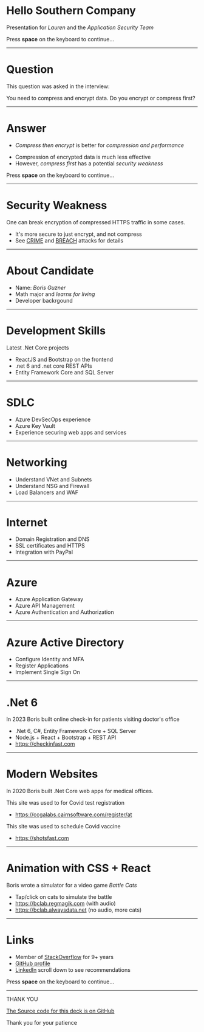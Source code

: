 # Hello Southern Company
Presentation for *Lauren* and the *Application Security Team*

Press **space** on the keyboard to continue...

--- 
# Question
This question was asked in the interview: 

You need to compress and encrypt data. Do you encrypt or compress first?

--- 
# Answer
- *Compress then encrypt* is better for *compression and performance*

<Steps>

- Compression of encrypted data is much less effective
- However, *compress first* has a potential *security weakness*

</Steps>

Press **space** on the keyboard to continue...

--- 
# Security Weakness
One can break encryption of compressed HTTPS traffic in some cases.

- It's more secure to just encrypt, and not compress
- See [CRIME](https://en.wikipedia.org/wiki/CRIME) and [BREACH](https://github.com/nealharris/BREACH) attacks for details

--- 
# About Candidate
- Name: *Boris Guzner*
- Math major and *learns for living*
- Developer backrgound

--- 
# Development Skills
Latest .Net Core projects

- ReactJS and Bootstrap on the frontend
- .net 6 and .net core REST APIs
- Entity Framework Core and SQL Server 

--- 
# SDLC
- Azure DevSecOps experience 
- Azure Key Vault
- Experience securing web apps and services

--- 
# Networking
- Understand VNet and Subnets
- Understand NSG and Firewall
- Load Balancers and WAF

--- 
# Internet
- Domain Registration and DNS
- SSL certificates and HTTPS
- Integration with PayPal

--- 
# Azure 
- Azure Application Gateway 
- Azure API Management
- Azure Authentication and Authorization 

--- 
# Azure Active Directory
- Configure Identity and MFA 
- Register Applications
- Implement Single Sign On

--- 
# .Net 6

In 2023 Boris built online check-in for patients visiting doctor's office

- .Net 6, C#, Entity Framework Core + SQL Server
- Node.js + React + Bootstrap + REST API 
- https://checkinfast.com

--- 
# Modern Websites

In 2020 Boris built .Net Core web apps for medical offices.

This site was used to for Covid test registration  
- https://ccgalabs.cairnsoftware.com/register/at

This site was used to schedule Covid vaccine
- https://shotsfast.com 

--- 
# Animation with CSS + React 
Boris wrote a simulator for a video game *Battle Cats*

- Tap/click on cats to simulate the battle 
- https://bclab.regmagik.com (with audio)
- https://bclab.alwaysdata.net (no audio, more cats)

--- 
# Links

<Steps>

- Member of [StackOverflow](https://stackoverflow.com/users/3220060/regmagik) for 9+ years
- [GitHub profile](https://github.com/regmagik)
- [LinkedIn](https://www.linkedin.com/in/borisguzner/) scroll down to see recommendations

</Steps>

Press **space** on the keyboard to continue...

--- 
THANK YOU

[The Source code for this deck is on GitHub](https://github.com/regmagik/slide)

Thank you for your patience

